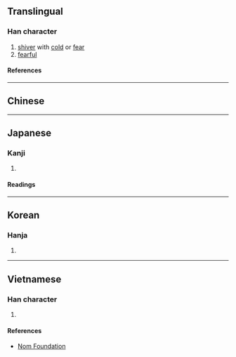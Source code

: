 {{character info/new}}
==Translingual==

===Han character===
{{Han char|rn=85|rad=水|as=13|sn=16|four=|canj=EYWD|ids=⿰氵稟}}

# [[shiver]] with [[cold]] or [[fear]]
# [[fearful]]

====References====
{{Han ref|kx=0652.380|dkj=18377|dj=1062.270|hdz=31763.040|uh=6F9F}}

----

==Chinese==
{{zh-see|凜|a}}

----

==Japanese==

===Kanji===
{{ja-kanji|grade=|rs=水13}}

# {{defn|lang=ja|sort=水13}}

====Readings====
{{ja-readings
|on=りん
|kun=さむい
}}

----

==Korean==

===Hanja===
{{ko-hanja|hangeul=[[름]]>[[늠]]|eumhun=|rv=reum>neum|mr=rŭm>nŭm|y=lum>num}}

# {{defn|lang=ko|sort=水13}}

----

==Vietnamese==

===Han character===
{{vi-readings|rs=水13|reading=[[bòm]], [[bõm]]}}

# {{defn|lang=vi|sort=一水13}}

====References====
*[http://nomfoundation.org/common/nom_details.php?codepoint=6f9f Nom Foundation]